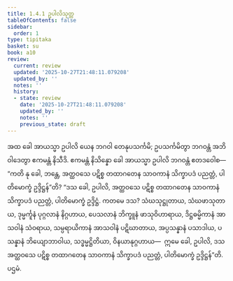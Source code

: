 ```yaml
---
title: 1.4.1 ဥပါလိသုတ္တ
tableOfContents: false
sidebar:
  order: 1
type: tipitaka
basket: su
book: a10
review:
  current: review
  updated: '2025-10-27T21:48:11.079208'
  updated_by: ''
  notes: ''
  history:
  - state: review
    date: '2025-10-27T21:48:11.079208'
    updated_by: ''
    notes: ''
    previous_state: draft
---
```



<ReviewStatus review={frontmatter.review} showDetails={true} />

<HypothesisAnnotation frontmatter={frontmatter} />

<DynamicBreadcrumb />

<Division number="31" book="a10" e="ch" v="17" p="311">

<Paragraph number="267" book="a10">
အထ ခေါ အာယသ္မာ ဥပါလိ ယေန ဘဂဝါ တေနုပသင်္ကမိ; ဥပသင်္ကမိတွာ ဘဂဝန္တံ အဘိဝါဒေတွာ ဧကမန္တံ နိသီဒိ. ဧကမန္တံ နိသိန္နော ခေါ အာယသ္မာ ဥပါလိ ဘဂဝန္တံ ဧတဒဝေါစ—  “ကတိ နု ခေါ, ဘန္တေ, အတ္ထဝသေ ပဋိစ္စ တထာဂတေန သာဝကာနံ သိက္ခာပဒံ ပညတ္တံ, ပါတိမောက္ခံ ဥဒ္ဒိဋ္ဌန်”တိ?
</Paragraph>

<Paragraph number="268" book="a10">
“ဒသ ခေါ, ဥပါလိ, အတ္ထဝသေ ပဋိစ္စ တထာဂတေန သာဝကာနံ သိက္ခာပဒံ ပညတ္တံ, ပါတိမောက္ခံ ဥဒ္ဒိဋ္ဌံ. ကတမေ ဒသ? သံဃသုဋ္ဌုတာယ, သံဃဖာသုတာယ, ဒုမ္မင်္ကူနံ ပုဂ္ဂလာနံ နိဂ္ဂဟာယ, ပေသလာနံ ဘိက္ခူနံ ဖာသုဝိဟာရာယ, ဒိဋ္ဌဓမ္မိကာနံ အာသဝါနံ သံဝရာယ, သမ္ပရာယိကာနံ အာသဝါနံ ပဋိဃာတာယ, အပ္ပသန္နာနံ ပသာဒါယ, ပသန္နာနံ ဘိယျောဘာဝါယ, သဒ္ဓမ္မဋ္ဌိတိယာ, ဝိနယာနုဂ္ဂဟာယ—  ဣမေ ခေါ, ဥပါလိ, ဒသ အတ္ထဝသေ ပဋိစ္စ တထာဂတေန သာဝကာနံ သိက္ခာပဒံ ပညတ္တံ, ပါတိမောက္ခံ ဥဒ္ဒိဋ္ဌန်”တိ.

</Paragraph>
</Division>

<Paragraph number="269" type="center" book="a10">
ပဌမံ.
</Paragraph>